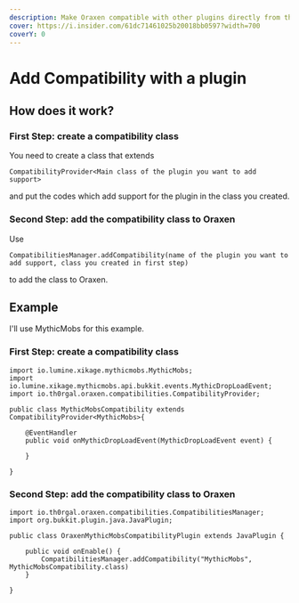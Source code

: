 ```yaml
---
description: Make Oraxen compatible with other plugins directly from the oraxen source code
cover: https://i.insider.com/61dc71461025b20018bb0597?width=700
coverY: 0
---
```


# Add Compatibility with a plugin

## How does it work?

### First Step: create a compatibility class

You need to create a class that extends

```
CompatibilityProvider<Main class of the plugin you want to add support>
```

and put the codes which add support for the plugin in the class you created.

### Second Step: add the compatibility class to Oraxen

Use

```
CompatibilitiesManager.addCompatibility(name of the plugin you want to add support, class you created in first step)
```

to add the class to Oraxen.

## Example


&#x20;I'll use MythicMobs for this example.


### First Step: create a compatibility class

```
import io.lumine.xikage.mythicmobs.MythicMobs;
import io.lumine.xikage.mythicmobs.api.bukkit.events.MythicDropLoadEvent;
import io.th0rgal.oraxen.compatibilities.CompatibilityProvider;

public class MythicMobsCompatibility extends CompatibilityProvider<MythicMobs>{

    @EventHandler
    public void onMythicDropLoadEvent(MythicDropLoadEvent event) {
    
    }
    
}
```

### Second Step: add the compatibility class to Oraxen

```
import io.th0rgal.oraxen.compatibilities.CompatibilitiesManager;
import org.bukkit.plugin.java.JavaPlugin;

public class OraxenMythicMobsCompatibilityPlugin extends JavaPlugin {

    public void onEnable() {
        CompatibilitiesManager.addCompatibility("MythicMobs", MythicMobsCompatibility.class)
    }

}

```
